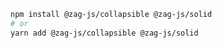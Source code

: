 ```bash
npm install @zag-js/collapsible @zag-js/solid
# or
yarn add @zag-js/collapsible @zag-js/solid
```
